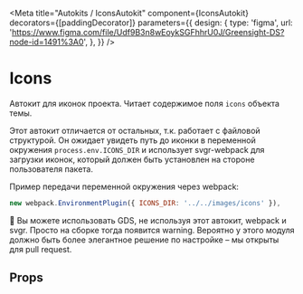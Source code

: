 

<Meta
    title="Autokits / IconsAutokit"
    component={IconsAutokit}
    decorators={[paddingDecorator]}
    parameters={{
        design: {
            type: 'figma',
            url: 'https://www.figma.com/file/Udf9B3n8wEoykSGFhhrU0J/Greensight-DS?node-id=1491%3A0',
        },
    }}
/>

# Icons

<Preview>
    <Story name="basic">
        <IconsAutokit />
    </Story>
</Preview>

Автокит для иконок проекта. Читает содержимое поля `icons` объекта темы.

Этот автокит отличается от остальных, т.к. работает с файловой структурой. Он ожидает увидеть путь до иконки в переменной окружения `process.env.ICONS_DIR` и использует svgr-webpack для загрузки иконок, который должен быть установлен на стороне пользователя пакета.

Пример передачи переменной окружения через webpack:

```js
new webpack.EnvironmentPlugin({ ICONS_DIR: '../../images/icons' }),
```

💬 Вы можете использовать GDS, не используя этот автокит, webpack и svgr. Просто на сборке тогда появится warning. Вероятно у этого модуля должно быть более элегантное решение по настройке – мы открыты для pull request.

## Props

<Props of={IconsAutokit} />
